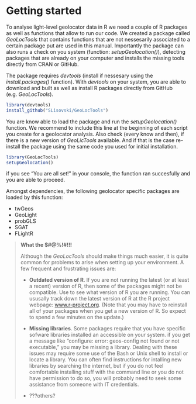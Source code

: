 # Getting started {#start}

To analyse light-level geolocator data in R we need a couple of R packages as well as functions that allow to run our code. We created a package called _GeoLocTools_ that contains functions that are not nessesarily associated to a certain package put are used in this manual. Importantly the package can also runs a check on you system (function: _setupGeolocation()_), detecting packages that are already on your computer and installs the missing tools directly from CRAN or GitHub.

The package requires _devtools_ (install if nessesary using the _install.packages()_ function). With _devtools_ on your system, you are able to download and built as well as install R packages directly from GitHub (e.g. _GeoLocTools_).

```r
library(devtools)
install_github("SLisovski/GeoLocTools")
```

You are know able to load the package and run the _setupGeolocation()_ function. We recommend to include this line at the beginning of each script you create for a geolocator analysis. Also check (every know and then), if there is a new version of _GeoLicTools_ available. And if that is the case re-install the package using the same code you used for initial installation.

```r
library(GeoLocTools)
setupGeolocation()
``` 

if you see "You are all set!" in your console, the function ran succesfully and you are able to proceed.

Amongst dependencies, the following geolocator specific packages are loaded by this function:

- twGeos
- GeoLight
- probGLS
- SGAT
- FLightR


> **What the $#@%!#!!!**
>
> Although the _GeoLocTools_ should make things much easier, it is quite common for problems to arise when setting up your environment. A few frequent and frustrating issues are:
> 
> * **Outdated version of R**. If you are not running the latest (or at least a recent) version of R, then some of the packages might not be compatible. Use \code{sessionInfo()} to see what version of R you are running. You can ususally track down the latest version of R at the R project webpage: [www.r-project.org](www.r-project.org). (Note that you may have to reinstall all of your packages when you get a new version of R. So expect to spend a few minutes on the update.)
>    
> * **Missing libraries**. Some packages require that you have specific sofware libraries installed an accessible on your system. if you get a message like "configure: error: geos-config not found or not executable," you may be missing a library. Dealing with these issues may require some use of the Bash or Unix shell to install or locate a library. You can often find instructions for intalling new libraries by searching the internet, but if you do not feel comfortable installing stuff with the command line or you do not have permission to do so, you will probably need to seek some assistance from someone with IT credentials.
> 
> * ???others?
